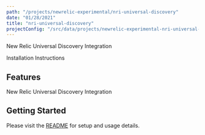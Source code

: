 ```yaml
---
path: "/projects/newrelic-experimental/nri-universal-discovery"
date: "01/28/2021"
title: "nri-universal-discovery"
projectConfig: "/src/data/projects/newrelic-experimental-nri-universal-discovery.json"
---
```


<!-- Imports must occur at the top of the file -->

New Relic Universal Discovery Integration

<Link to="https://github.com/newrelic-experimental/nri-universal-discovery">Installation Instructions</Link>

## Features

New Relic Universal Discovery Integration

## Getting Started

Please visit the [README](https://github.com/newrelic-experimental/nri-universal-discovery#readme) for setup and usage details.
